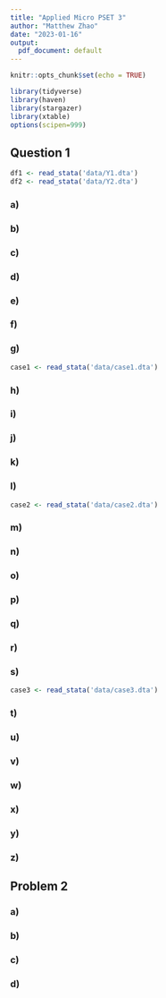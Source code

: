 ```yaml
---
title: "Applied Micro PSET 3"
author: "Matthew Zhao"
date: "2023-01-16"
output:
  pdf_document: default
---
```


```r
knitr::opts_chunk$set(echo = TRUE)
```

```r
library(tidyverse)
library(haven)
library(stargazer)
library(xtable)
options(scipen=999)
```

## Question 1

```r
df1 <- read_stata('data/Y1.dta')
df2 <- read_stata('data/Y2.dta')
```

### a)



### b)



### c)



### d)



### e)



### f)



### g)

```r
case1 <- read_stata('data/case1.dta')
```



### h)



### i)



### j)



### k)



### l)

```r
case2 <- read_stata('data/case2.dta')
```



### m)



### n)



### o)



### p)



### q)



### r)



### s)

```r
case3 <- read_stata('data/case3.dta')
```



### t)



### u)



### v)



### w)



### x)



### y)



### z)



## Problem 2



### a)



### b)



### c)



### d)





